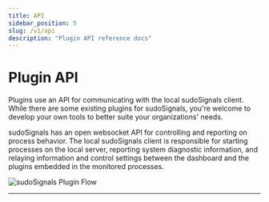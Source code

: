 ```yaml
---
title: API
sidebar_position: 5
slug: /v1/api
description: "Plugin API reference docs"
---
```



# Plugin API

Plugins use an API for communicating with the local sudoSignals client. While there are some existing plugins for sudoSignals, you're welcome to develop your own tools to better suite your organizations' needs.

sudoSignals has an open websocket API for controlling and reporting on process behavior. The local sudoSignals client is responsible for starting processes on the local server, reporting system diagnostic information, and relaying information and control settings between the dashboard and the plugins embedded in the monitored processes.  

![sudoSignals Plugin Flow](/img/plugin-api/signals-plugin-api-001.png)

---
<DocCardList />
